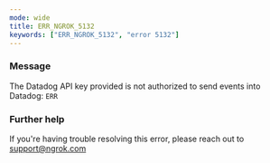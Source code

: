 ```yaml
---
mode: wide
title: ERR_NGROK_5132
keywords: ["ERR_NGROK_5132", "error 5132"]
---
```


### Message

The Datadog API key provided is not authorized to send events into Datadog: `ERR`

### Further help

If you're having trouble resolving this error, please reach out to [support@ngrok.com](mailto:support@ngrok.com?subject=Help%20with%20ERR_NGROK_5132)
